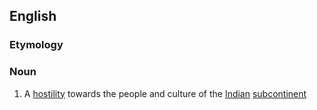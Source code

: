 ==English==

===Etymology===
{{affix|Indo-|-phobia|en}}

===Noun===
{{wikipedia}}
{{en-noun|-}}

# A [[hostility]] towards the people and culture of the [[Indian]] [[subcontinent]]
